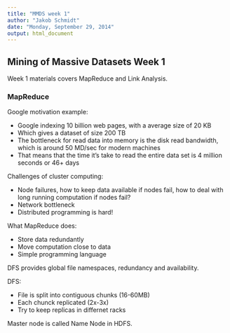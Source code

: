 ```yaml
---
title: "MMDS week 1"
author: "Jakob Schmidt"
date: "Monday, September 29, 2014"
output: html_document
---
```


Mining of Massive Datasets Week 1
---

Week 1 materials covers MapReduce and Link Analysis.

### MapReduce

Google motivation example:

* Google indexing 10 billion web pages, with a average size of 20 KB
* Which gives a dataset of size 200 TB
* The bottleneck for read data into memory is the disk read bandwidth, which is around 50 MD/sec for modern machines
* That means that the time it's take to read the entire data set is 4 million seconds or 46+ days


Challenges of cluster computing: 

* Node failures, how to keep data available if nodes fail, how to deal with long running computation if nodes fail?
* Network bottleneck
* Distributed programming is hard!

What MapReduce does:

* Store data redundantly
* Move computation close to data
* Simple programming language

DFS provides global file namespaces, redundancy and availability.

DFS:

* File is split into contiguous chunks (16-60MB)
* Each chunck replicated (2x-3x)
* Try to keep replicas in differnet racks

Master node is called Name Node in HDFS.






















